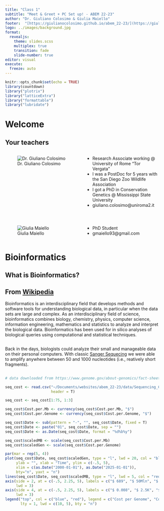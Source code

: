 ```yaml
---
title: "Class 1"
subtitle: "Meet & Greet + PC Set up! - ABEM 22-23"
author: "Dr. Giuliano Colosimo & Giulia Maiello"
footer:  "[https://giulianocolosimo.github.io/abem_22-23/](https://giulianocolosimo.github.io/abem_22-23/)"
logo: ../images/background.jpg
format: 
  revealjs: 
    theme: slides.scss
    multiplex: true
    transition: fade
    slide-number: true
editor: visual
execute:
  freeze: auto
---
```



```r
knitr::opts_chunk$set(echo = TRUE)
library(countdown)
library("plotrix")
library("latticeExtra")
library("formattable")
library("lubridate")
```


# Welcome

## Your teachers

::: columns

::: {.column width="50%"}
![Dr. Giuliano Colosimo](../images/class1/giuliano_iguana.jpg){fig-alt="Dr. Giuliano Colosimo and its iguana friend" fig-align="center"}
:::

:::{.column width="50%"}
- Research Associate working @ University of Rome "Tor Vergata" 
- I was a PostDoc for 5 years with the San Diego Zoo Wildlife Association
- I got a PhD in Conservation Genetics @ Mississippi State University
- giuliano.colosimo@uniroma2.it
:::
:::

## 

::: columns
::: {.column width="50%"}
![Giulia Maiello](../images/class1/giulia.jpg){fig-alt="Giulia Maiello" fig-align="center"}
:::

:::{.column width="50%"}
- PhD Student
- gmaiello93@gmail.com
:::
:::

# Bioinformatics

## What is Bioinformatics?

:::{.callout-note icon=false}
## From [Wikipedia](https://en.wikipedia.org/wiki/Bioinformatics)
Bioinformatics is an interdisciplinary field that develops methods and software tools for understanding biological data, in particular when the data sets are large and complex. As an interdisciplinary field of science, bioinformatics combines biology, chemistry, physics, computer science, information engineering, mathematics and statistics to analyze and interpret the biological data. Bioinformatics has been used for in silico analyses of biological queries using computational and statistical techniques.
:::

##

Back in the days, biologists could analyze their small and manageable data on their personal computers. With classic [Sanger Sequecing](https://en.wikipedia.org/wiki/Sanger_sequencing) we were able to amplify anywhere between 50 and 1000 nucleotides (i.e., reatively short fragments).

##

```r
# data downloaded from https://www.genome.gov/about-genomics/fact-sheets/DNA-Sequencing-Costs-Data

seq_cost <- read.csv("~/Documents/websites/abem_22-23/data/Sequencing_Cost_Data_Table_Aug2021.csv",
                     header = T)

seq_cost <- seq_cost[1:75, 1:3]

seq_cost$Cost.per.Mb <- currency(seq_cost$Cost.per.Mb, "$")
seq_cost$Cost.per.Genome <- currency(seq_cost$Cost.per.Genome, "$")

seq_cost$Date <- sub(pattern = "-", "", seq_cost$Date, fixed = T)
seq_cost$Date <- paste("01", seq_cost$Date, sep = "")
seq_cost$Date <- as.Date(seq_cost$Date, format = "%d%b%y")

seq_cost$scaledMB <- scale(seq_cost$Cost.per.Mb)
seq_cost$scaledGen <- scale(seq_cost$Cost.per.Genome)

par(mar = rep(5, 4))
plot(seq_cost$Date, seq_cost$scaledGen, type = "l", lwd = 20, col = "blue",
     ylab = "", xlab = "Time", ylim = c(-.5, 5),
     xlim = c(as.Date("2000-01-01"), as.Date("2025-01-01")),
     bty="n", yaxt = "n")
lines(seq_cost$Date, seq_cost$scaledMB, type = "l", lwd = 5, col = "red")
axis(side = 2, at = c(-.5, 2.25, 5), labels = c("$ 689", "$ 50Mln", "$ 100Mln"), las = 2, col = "blue", col.ticks = "blue", col.axis = "blue",
     lwd = 3)
axis(side = 4, at = c(-.5, 2.25, 5), labels = c("$ 0.008", "$ 2.5K", "$ 5K"), las = 2, col = "red", col.ticks = "red", col.axis = "red",
     lwd = 3)
legend("top", col = c("blue", "red"), legend = c("Cost per Genome", "Cost per Mb"),
       lty = 1, lwd = c(10, 5), bty = "n")
```

